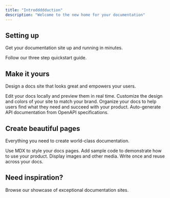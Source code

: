 ```yaml
---
title: "Introddddduction"
description: "Welcome to the new home for your documentation"
---
```


## Setting up

Get your documentation site up and running in minutes.

<Card title="Start here" icon="rocket" horizontal href="/quickstart">
  Follow our three step quickstart guide.
</Card>

## Make it yours

Design a docs site that looks great and empowers your users.

<Columns cols={2}>
  <Card title="Edit locally" icon="pen-to-square" href="/development">
    Edit your docs locally and preview them in real time.
  </Card>

  <Card title="Customize your site" icon="palette" href="/essentials/settings">
    Customize the design and colors of your site to match your brand.
  </Card>

  <Card title="Set up navigation" icon="map" href="/essentials/navigation">
    Organize your docs to help users find what they need and succeed with your product.
  </Card>

  <Card title="API documentation" icon="terminal" href="/api-reference/introduction">
    Auto-generate API documentation from OpenAPI specifications.
  </Card>
</Columns>

## Create beautiful pages

Everything you need to create world-class documentation.

<Columns cols={2}>
  <Card title="Write with MDX" icon="pen-fancy" href="/essentials/markdown">
    Use MDX to style your docs pages.
  </Card>

  <Card title="Code samples" icon="code" href="/essentials/code">
    Add sample code to demonstrate how to use your product.
  </Card>

  <Card title="Images" icon="image" href="/essentials/images">
    Display images and other media.
  </Card>

  <Card title="Reusable snippets" icon="recycle" href="/essentials/reusable-snippets">
    Write once and reuse across your docs.
  </Card>
</Columns>

## Need inspiration?

<Card title="See complete examples" icon="stars" href="https://mintlify.com/customers">
  Browse our showcase of exceptional documentation sites.
</Card>
